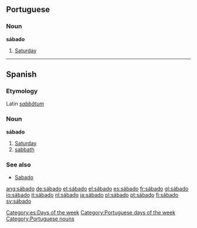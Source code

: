 ==Portuguese==
===Noun===
'''sábado'''

#[[Saturday]]

----

==Spanish==
[[Category:es:Days of the week]]
===Etymology===
Latin ''[[sabbatum|sabbătum]]''

===Noun===
'''sábado'''

#[[Saturday]]
#[[sabbath]]

===See also===
*[[Sabado]]

[[Category:Portuguese days of the week]]
[[Category:Portuguese nouns]]

[[ang:sábado]]
[[de:sábado]]
[[et:sábado]]
[[el:sábado]]
[[es:sábado]]
[[fr:sábado]]
[[gl:sábado]]
[[io:sábado]]
[[it:sábado]]
[[nl:sábado]]
[[ja:sábado]]
[[pl:sábado]]
[[pt:sábado]]
[[fi:sábado]]
[[sv:sábado]]